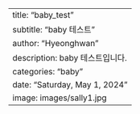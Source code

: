 ---
title: "baby_test"
subtitle: "baby 테스트"
author: "Hyeonghwan"
description: baby 테스트입니다.
categories: "baby"
date: "Saturday, May 1, 2024"
image: images/sally1.jpg
---